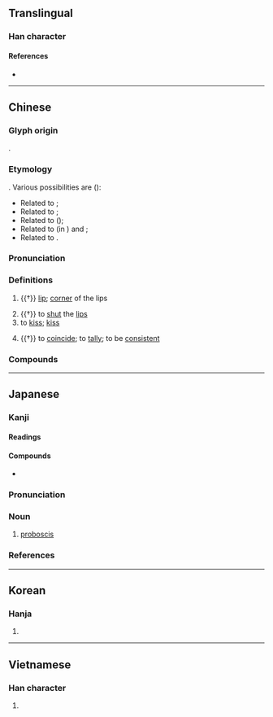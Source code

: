 {{character info/new}}
==Translingual==

===Han character===
{{Han char|rn=30|rad=口|as=04|sn=7|four=67020|canj=RPHH|ids=⿰口勿}}

====References====
* {{Han ref|kx=0179.150|dkj=03375|dj=0397.090|hdz=10593.010|uh=543B|ud=21563|bh=A76B|bd=42859}}

----

==Chinese==
{{zh-forms|alt=𦝮}}

===Glyph origin===
{{Han etym}}
{{Han compound|口|勿|ls=psc|c1=s|c2=p}}.

===Etymology===
{{unk.|lang=zh}}. Various possibilities are ({{zh-ref|Schuessler, 2007}}):
* Related to {{och-l|門|door}};
* Related to {{cog|lus|hmûi||lips; upper lip}};
* Related to {{cog|mkh-vie-pro|*c-ɓuːj(ʔ)||lip}} ({{cog|vi|môi}});
* Related to {{cog|my|မုတ်||mouth}} (in {{m|my|မုတ်ဆိတ်||beard}}) and {{m|my|မှုတ်||to blow with mouth}};
* Related to {{cog|km|មាត់||mouth, lip}}.

===Pronunciation===
{{zh-pron
|m=wěn
|c=man5
|h=pfs=vún
|md=ūng
|mn=bún/qz:mńg
|mn_note=Quanzhou: bún - literary; mńg - vernacular
|mn-t=bhug4/mug4
|w=3min,3ven
|w_note=3min - vernacular (e.g. {{zh-l|*吻縫}}); 3ven - literary
|mc=y
|oc=y
|ma=Zh-wen.ogg
|cat=n,v
}}

===Definitions===
{{zh-hanzi}}

# {{†}} {{lb|zh|anatomy}} [[lip]]; [[corner]] of the lips
#: {{zh-x|吻合|to tally [lit. lips close]}}
# {{†}} to [[shut]] the [[lip]]s
# to [[kiss]]; [[kiss]]
#: {{zh-x|《再 吻 我 吧》|"Won't You '''Kiss''' Me Again" [song name]|C-LIT}}
# {{†}} to [[coincide]]; to [[tally]]; to be [[consistent]]

===Compounds===
{{zh-der|口吻|口吻生花|吻合|喉吻|接吻|接吻病|搖吻鼓舌|礪吻磨距|脣吻|親吻|身寄虎吻|鉤吻|長吻魚|飛吻|鴟吻|鴟目虎吻|黃吻|齒吻}}

----

==Japanese==

===Kanji===
{{ja-kanji|grade=n|rs=口04}}

====Readings====
{{ja-readings|goon=[[もん]] (mon)|kanon=[[ぶん]] (bun)|kanyoon=[[ふん]] (fun)|kun=[[くちさき]] (kuchisaki)}}

====Compounds====
* {{ja-r|接吻|せっぷん|gloss=[[kiss]]}}

{{wikipedia|lang=ja}}
{{ja-kanjitab|ふん|yomi=kanyoon}}

===Pronunciation===
{{ja-pron|yomi=kanyoon|ふん|acc=1|acc_ref=DJR}}

===Noun===
{{ja-noun|ふん}}

# {{lb|ja|anatomy|sort=ふん}} [[proboscis]]

===References===
<references/>

----

==Korean==

===Hanja===
{{ko-hanja|hangeul=[[문]]|rv=mun|mr=mun}}

# {{defn|lang=ko|sort=口04}}

----

==Vietnamese==

===Han character===
{{vi-hantu|[[vẫn]], [[vặt]], [[vẩn]]|rs=口04}}

# {{defn|lang=vi|sort=口04}}